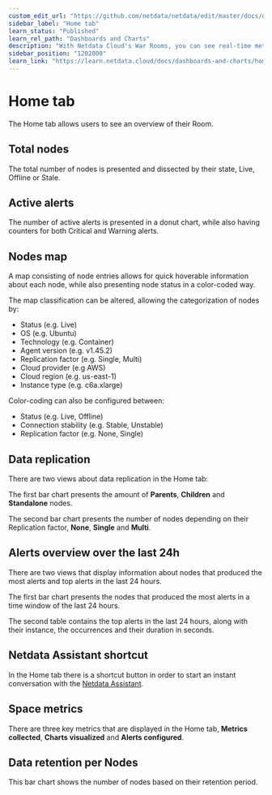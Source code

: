 ```yaml
---
custom_edit_url: "https://github.com/netdata/netdata/edit/master/docs/dashboards-and-charts/home-tab.md"
sidebar_label: "Home tab"
learn_status: "Published"
learn_rel_path: "Dashboards and Charts"
description: "With Netdata Cloud's War Rooms, you can see real-time metrics, from any number of nodes in your infrastructure, in composite charts."
sidebar_position: "1202000"
learn_link: "https://learn.netdata.cloud/docs/dashboards-and-charts/home-tab"
---
```


# Home tab

The Home tab allows users to see an overview of their Room.

## Total nodes

The total number of nodes is presented and dissected by their state, Live, Offline or Stale.

## Active alerts

The number of active alerts is presented in a donut chart, while also having counters for both Critical and Warning alerts.

## Nodes map

A map consisting of node entries allows for quick hoverable information about each node, while also presenting node status in a color-coded way.

The map classification can be altered, allowing the categorization of nodes by:

- Status (e.g. Live)
- OS (e.g. Ubuntu)
- Technology (e.g. Container)
- Agent version (e.g. v1.45.2)
- Replication factor (e.g. Single, Multi)
- Cloud provider (e.g AWS)
- Cloud region (e.g. us-east-1)
- Instance type (e.g. c6a.xlarge)

Color-coding can also be configured between:

- Status (e.g. Live, Offline)
- Connection stability (e.g. Stable, Unstable)
- Replication factor (e.g. None, Single)

## Data replication

There are two views about data replication in the Home tab:

The first bar chart presents the amount of **Parents**, **Children** and **Standalone** nodes.

The second bar chart presents the number of nodes depending on their Replication factor, **None**, **Single** and **Multi**.

## Alerts overview over the last 24h

There are two views that display information about nodes that produced the most alerts and top alerts in the last 24 hours.

The first bar chart presents the nodes that produced the most alerts in a time window of the last 24 hours.

The second table contains the top alerts in the last 24 hours, along with their instance, the occurrences and their duration in seconds.

## Netdata Assistant shortcut

In the Home tab there is a shortcut button in order to start an instant conversation with the [Netdata Assistant](/docs/machine-learning-and-anomaly-detection/ai-powered-troubleshooting-assistant).

## Space metrics

There are three key metrics that are displayed in the Home tab, **Metrics collected**, **Charts visualized** and **Alerts configured**.

## Data retention per Nodes

This bar chart shows the number of nodes based on their retention period.
